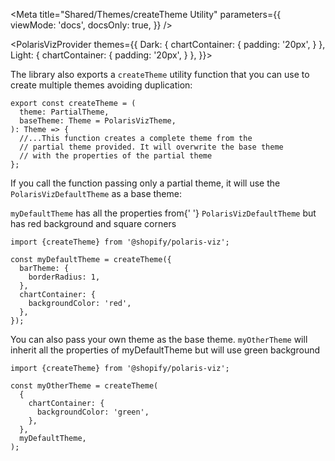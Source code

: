 

<Meta
  title="Shared/Themes/createTheme Utility"
  parameters={{
    viewMode: 'docs',
    docsOnly: true,
  }}
/>

<PolarisVizProvider
    themes={{
      Dark: {
        chartContainer: {
          padding: '20px',
        }
      },
      Light: {
        chartContainer: {
          padding: '20px',
        }
      },
    }}>

<div style={{ margin: '0 auto', maxWidth: '800px', color: 'white'}}>
<Title>
  🛠 <code>createTheme</code> utility
</Title>

<p>
  The library also exports a <code>createTheme</code> utility function that you
  can use to create multiple themes avoiding duplication:
</p>

```tsx
export const createTheme = (
  theme: PartialTheme,
  baseTheme: Theme = PolarisVizTheme,
): Theme => {
  //...This function creates a complete theme from the
  // partial theme provided. It will overwrite the base theme
  // with the properties of the partial theme
};
```

<p>
  If you call the function passing only a partial theme, it will use the
  <code>PolarisVizDefaultTheme</code> as a base theme:
</p>
<p>
  <code>myDefaultTheme</code> has all the properties from{' '}
  <code>PolarisVizDefaultTheme</code> but has red background and square corners
</p>

```tsx
import {createTheme} from '@shopify/polaris-viz';

const myDefaultTheme = createTheme({
  barTheme: {
    borderRadius: 1,
  },
  chartContainer: {
    backgroundColor: 'red',
  },
});
```

<p>
  You can also pass your own theme as the base theme.
  <code>myOtherTheme</code> will inherit all the properties of myDefaultTheme but
  will use green background
</p>

```tsx
import {createTheme} from '@shopify/polaris-viz';

const myOtherTheme = createTheme(
  {
    chartContainer: {
      backgroundColor: 'green',
    },
  },
  myDefaultTheme,
);
```

</div>
</PolarisVizProvider>
